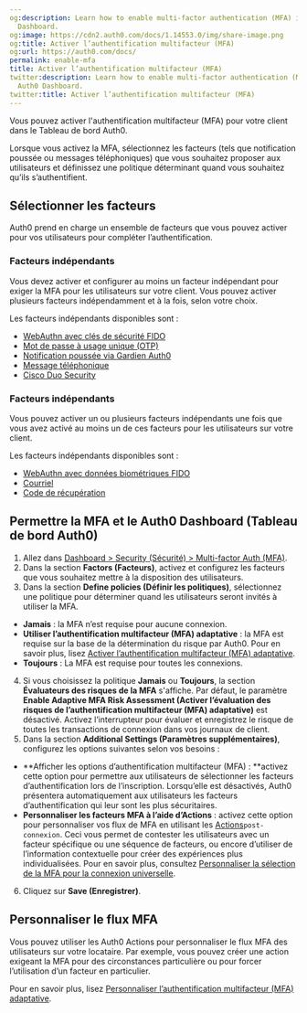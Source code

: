 ```yaml
---
og:description: Learn how to enable multi-factor authentication (MFA) in the Auth0
  Dashboard.
og:image: https://cdn2.auth0.com/docs/1.14553.0/img/share-image.png
og:title: Activer l’authentification multifacteur (MFA)
og:url: https://auth0.com/docs/
permalink: enable-mfa
title: Activer l’authentification multifacteur (MFA)
twitter:description: Learn how to enable multi-factor authentication (MFA) in the
  Auth0 Dashboard.
twitter:title: Activer l’authentification multifacteur (MFA)
---
```


Vous pouvez activer l'authentification multifacteur (MFA) pour votre client dans le Tableau de bord Auth0.

Lorsque vous activez la MFA, sélectionnez les facteurs (tels que notification poussée ou messages téléphoniques) que vous souhaitez proposer aux utilisateurs et définissez une politique déterminant quand vous souhaitez qu’ils s’authentifient.

## Sélectionner les facteurs

Auth0 prend en charge un ensemble de facteurs que vous pouvez activer pour vos utilisateurs pour compléter l’authentification.

### Facteurs indépendants

Vous devez activer et configurer au moins un facteur indépendant pour exiger la MFA pour les utilisateurs sur votre client. Vous pouvez activer plusieurs facteurs indépendamment et à la fois, selon votre choix.

Les facteurs indépendants disponibles sont :

* [WebAuthn avec clés de sécurité FIDO](/mfa/mfa-factors/fido-authentication-with-webauthn/configure-webauthn-security-keys-for-mfa)
* [Mot de passe à usage unique (OTP)](/mfa/mfa-factors/configure-otp-notifications-for-mfa)
* [Notification poussée via Gardien Auth0](/mfa/mfa-factors/configure-push-notifications-for-mfa)
* [Message téléphonique](/mfa/mfa-factors/configure-sms-voice-notifications-mfa)
* [Cisco Duo Security](/mfa/mfa-factors/configure-cisco-duo-for-mfa)

### Facteurs indépendants

Vous pouvez activer un ou plusieurs facteurs indépendants une fois que vous avez activé au moins un de ces facteurs pour les utilisateurs sur votre client.

Les facteurs indépendants disponibles sont :

* [WebAuthn avec données biométriques FIDO](/mfa/mfa-factors/fido-authentication-with-webauthn/configure-webauthn-device-biometrics-for-mfa)
* [Courriel](/mfa/mfa-factors/configure-email-notifications-for-mfa)
* [Code de récupération](/mfa/configure-recovery-codes-for-mfa)

## Permettre la MFA et le Auth0 Dashboard (Tableau de bord Auth0)

1. Allez dans [Dashboard > Security (Sécurité) > Multi-factor Auth (MFA)](%24%7Bmanage_url%7D/#/security/mfa).
2. Dans la section **Factors (Facteurs)**, activez et configurez les facteurs que vous souhaitez mettre à la disposition des utilisateurs.
3. Dans la section **Define policies (Définir les politiques)**, sélectionnez une politique pour déterminer quand les utilisateurs seront invités à utiliser la MFA.

* **Jamais** : la MFA n’est requise pour aucune connexion.
* **Utiliser l’authentification multifacteur (MFA) adaptative** : la MFA est requise sur la base de la détermination du risque par Auth0. Pour en savoir plus, lisez [Activer l’authentification multifacteur (MFA) adaptative](/mfa/adaptive-mfa).
* **Toujours** : La MFA est requise pour toutes les connexions.
4. Si vous choisissez la politique **Jamais** ou **Toujours**, la section **Évaluateurs des risques de la MFA** s'affiche. Par défaut, le paramètre **Enable Adaptive MFA Risk Assessment (Activer l’évaluation des risques de l’authentification multifacteur (MFA) adaptative)** est désactivé. Activez l’interrupteur pour évaluer et enregistrez le risque de toutes les transactions de connexion dans vos journaux de client.
5. Dans la section **Additional Settings (Paramètres supplémentaires)**, configurez les options suivantes selon vos besoins :

* **Afficher les options d’authentification multifacteur (MFA) : **activez cette option pour permettre aux utilisateurs de sélectionner les facteurs d’authentification lors de l’inscription. Lorsqu’elle est désactivés, Auth0 présentera automatiquement aux utilisateurs les facteurs d’authentification qui leur sont les plus sécuritaires.
* **Personnaliser les facteurs MFA à l’aide d’Actions** : activez cette option pour personnaliser vos flux de MFA en utilisant les [Actions](/actions)`post-connexion`. Ceci vous permet de contester les utilisateurs avec un facteur spécifique ou une séquence de facteurs, ou encore d’utiliser de l’information contextuelle pour créer des expériences plus individualisées. Pour en savoir plus, consultez [Personnaliser la sélection de la MFA pour la connexion universelle](/customize-mfa-selection-universal-login).
6. Cliquez sur **Save (Enregistrer)**.

## Personnaliser le flux MFA

Vous pouvez utiliser les Auth0 Actions pour personnaliser le flux MFA des utilisateurs sur votre locataire. Par exemple, vous pouvez créer une action exigeant la MFA pour des circonstances particulière ou pour forcer l’utilisation d’un facteur en particulier.

Pour en savoir plus, lisez [Personnaliser l’authentification multifacteur (MFA) adaptative](https://auth0.com/docs/secure/multi-factor-authentication/adaptive-mfa/adaptive-mfa-rules).